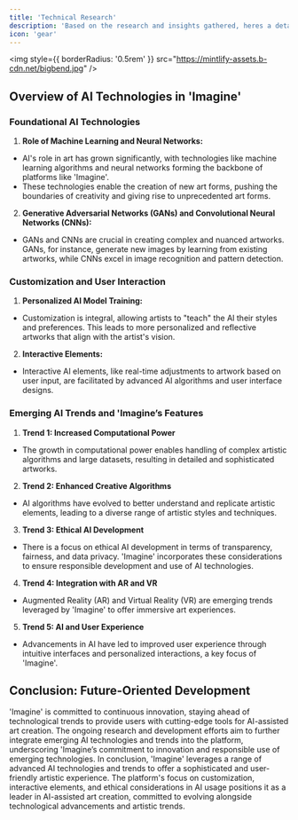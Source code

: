 ```yaml
---
title: 'Technical Research'
description: 'Based on the research and insights gathered, heres a detailed analysis of the technical aspects of Imagine, focusing on AI technologies and their integration into art creation'
icon: 'gear'
---
```


<img
  style={{ borderRadius: '0.5rem' }}
  src="https://mintlify-assets.b-cdn.net/bigbend.jpg"
/>

## Overview of AI Technologies in 'Imagine'

### Foundational AI Technologies

1. **Role of Machine Learning and Neural Networks:**
  - AI's role in art has grown significantly, with technologies like machine learning algorithms and neural networks forming the backbone of platforms like 'Imagine'​​.
  - These technologies enable the creation of new art forms, pushing the boundaries of creativity and giving rise to unprecedented art forms​​.

2. **Generative Adversarial Networks (GANs) and Convolutional Neural Networks (CNNs):**
  - GANs and CNNs are crucial in creating complex and nuanced artworks. GANs, for instance, generate new images by learning from existing artworks, while CNNs excel in image recognition and pattern detection​​.

### Customization and User Interaction

1. **Personalized AI Model Training:**
  - Customization is integral, allowing artists to "teach" the AI their styles and preferences. This leads to more personalized and reflective artworks that align with the artist's vision​​.
2. **Interactive Elements:**
  - Interactive AI elements, like real-time adjustments to artwork based on user input, are facilitated by advanced AI algorithms and user interface designs​​.

### Emerging AI Trends and 'Imagine’s Features
1. **Trend 1: Increased Computational Power**
  - The growth in computational power enables handling of complex artistic algorithms and large datasets, resulting in detailed and sophisticated artworks​​.

2. **Trend 2: Enhanced Creative Algorithms**
  - AI algorithms have evolved to better understand and replicate artistic elements, leading to a diverse range of artistic styles and techniques​​.

3. **Trend 3: Ethical AI Development**
  - There is a focus on ethical AI development in terms of transparency, fairness, and data privacy. 'Imagine' incorporates these considerations to ensure responsible development and use of AI technologies​​​​.

4. **Trend 4: Integration with AR and VR**
  - Augmented Reality (AR) and Virtual Reality (VR) are emerging trends leveraged by 'Imagine' to offer immersive art experiences​​.

5. **Trend 5: AI and User Experience**
  - Advancements in AI have led to improved user experience through intuitive interfaces and personalized interactions, a key focus of 'Imagine'​​.

## Conclusion: Future-Oriented Development

'Imagine' is committed to continuous innovation, staying ahead of technological trends to provide users with cutting-edge tools for AI-assisted art creation. The ongoing research and development efforts aim to further integrate emerging AI technologies and trends into the platform, underscoring 'Imagine’s commitment to innovation and responsible use of emerging technologies​​​​.
In conclusion, 'Imagine' leverages a range of advanced AI technologies and trends to offer a sophisticated and user-friendly artistic experience. The platform's focus on customization, interactive elements, and ethical considerations in AI usage positions it as a leader in AI-assisted art creation, committed to evolving alongside technological advancements and artistic trends.